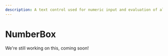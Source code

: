 ---
description: A text control used for numeric input and evaluation of algebraic equations.
---

# NumberBox

We're still working on this, coming soon!

